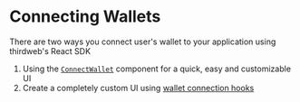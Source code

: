 
# Connecting Wallets

There are two ways you connect user's wallet to your application using thirdweb's React SDK

1. Using the [`ConnectWallet`](/react/v4/components/ConnectWallet) component for a quick, easy and customizable UI
2. Create a completely custom UI using [wallet connection hooks](/react/v4/connecting-wallets/custom-ui)

<DocLink
	href="/react/v4/wallets"
	className="p-4 border rounded-lg hover:border-accent-500 hover:bg-b-700 block"
	children="Supported Wallets"
/>
